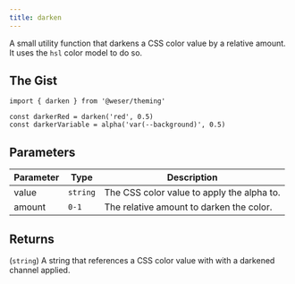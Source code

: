 ```yaml
---
title: darken
---
```


A small utility function that darkens a CSS color value by a relative amount.<br />
It uses the `hsl` color model to do so.

## The Gist

```tsx
import { darken } from '@weser/theming'

const darkerRed = darken('red', 0.5)
const darkerVariable = alpha('var(--background)', 0.5)
```

## Parameters

| Parameter | Type     | Description                                |
| --------- | -------- | ------------------------------------------ |
| value     | `string` | The CSS color value to apply the alpha to. |
| amount    | `0-1`    | The relative amount to darken the color.   |

## Returns

(`string`) A string that references a CSS color value with with a darkened channel applied.
